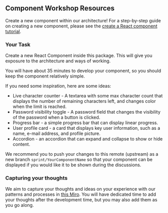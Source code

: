## Component Workshop Resources

Create a new component within our architecture!
For a step-by-step guide on creating a new component, please see the [create a React component tutorial](https://github.com/canonical/ds25/blob/6e8fb2bdbff891e14d35dca60e436bbc09a3a34e/docs/how-to-guides/CREATE_A_REACT_COMPONENT.md).

### Your Task

Create a new React Component inside this package. This will give you exposure to the architecture and ways of working.

You will have about 35 minutes to develop your component, so you should keep the component relatively simple.

If you need some inspiration, here are some ideas:
- Live character counter - A textarea with some max character count that displays the number of remaining characters left, and
  changes color when the limit is reached.
- Password visibility toggle - A password field that changes the visibility of the password when a button is clicked.
- Progress bar - a simple progress bar that can display linear progress.
- User profile card - a card that displays key user information, such as a name, e-mail address, and profile picture.
- Accordion - an accordion that can expand and collapse to show or hide content.

We recommend you to push your changes to this remote (upstream) as a new branch `sprint/YourComponentName` so that your component can be displayed
if you would like it to be shown during the discussions.

### Capturing your thoughts

We aim to capture your thoughts and ideas on your experience with our patterns and processes in [this Miro](https://miro.com/app/board/uXjVI2ERLF4=/?share_link_id=979639863283).
You will have dedicated time to add your thoughts after the development time, but you may also add them as you go along.